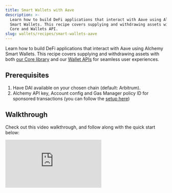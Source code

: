 ```yaml
---
title: Smart Wallets with Aave
description: >-
  Learn how to build DeFi applications that interact with Aave using Alchemy
  Smart Wallets. This recipe covers supplying and withdrawing assets with both
  Core and Wallets API.
slug: wallets/recipes/smart-wallets-aave
---
```


Learn how to build DeFi applications that interact with Aave using Alchemy Smart Wallets. This recipe covers supplying and withdrawing assets with both [our Core library](wallets/reference/aa-sdk/core) and our [Wallet APIs](wallets/api-reference/smart-wallets/wallet-api-endpoints/wallet-api-endpoints/wallet-request-account) for seamless user experiences.

## Prerequisites

1. Have DAI available on your chosen chain (default: Arbitrum).
2. Alchemy API key, Account config and Gas Manager policy ID for sponsored transactions (you can follow the [setup here](https://www.alchemy.com/docs/wallets/react/setup))

## Walkthrough

Check out this video walkthrough, and follow along with the quick start below:

<div
  style={{
    position: "relative",
    paddingBottom: "56.25%",
    height: 0,
    overflow: "hidden",
    maxWidth: "100%",
  }}
>
  <iframe
    style={{
      position: "absolute",
      top: 0,
      left: 0,
      width: "100%",
      height: "100%",
    }}
    src="https://www.youtube.com/embed/-IiXloGXseo?si=wAsVb96E_wShHocy"
    title="YouTube video player"
    frameborder="0"
    allow="accelerometer; autoplay; clipboard-write; encrypted-media; gyroscope; picture-in-picture; web-share; fullscreen"
    referrerpolicy="strict-origin-when-cross-origin"
    allowfullscreen
  />
</div>

## Quick Start

1. **Clone and setup:**

   <CodeBlocks>

   ```bash HTTPS
   git clone https://github.com/alchemyplatform/smart-wallets-aave.git
   cd smart-wallets-aave
   npm install
   ```

   ```bash SSH
   git clone git@github.com:alchemyplatform/smart-wallets-aave.git
   cd smart-wallets-aave
   npm install
   ```

   ```bash "GitHub CLI"
   gh repo clone alchemyplatform/smart-wallets-aave
   cd smart-wallets-aave
   npm install
   ```

   </CodeBlocks>

2. **Configure environment:**

   ```bash
   cp .env.example .env
   # Fill in your ALCHEMY_API_KEY, PRIVATE_KEY, and PAYMASTER_POLICY_ID
   ```

3. **Initialize smart wallet and get address:**

   ```bash
   npm run account
   ```

4. **Fund your smart wallet:**
   Send 0.01+ DAI to the smart wallet address from step 3

5. **Interact with Aave:**
   ```bash
   npm run supply   # Supply assets to Aave
   npm run withdraw # Withdraw assets from Aave
   ```

<Steps>

<Step title="Configure the integration">

The configuration is centralized in `src/config.ts` for easy customization:

```typescript
import { arbitrum, sepolia } from "@account-kit/infra";

export const config = {
  // Network configuration - change this to switch chains
  chain: arbitrum, // Can be changed to sepolia, polygon, etc.

  // Token and protocol addresses
  addresses: {
    dai: {
      [arbitrum.id]: "0xDA10009cBd5D07dd0CeCc66161FC93D7c9000da1",
      [sepolia.id]: "0x68194a729C2450ad26072b3D33ADaCbcef39D574",
    },
    aaveV3Pool: {
      [arbitrum.id]: "0x794a61358D6845594F94dc1DB02A252b5b4814aD",
      [sepolia.id]: "0x6Ae43d3271ff6888e7Fc43Fd7321a503ff738951",
    },
  },

  // Transaction amounts
  amounts: {
    deposit: "0.01", // Amount to deposit
    withdraw: "0.01", // Amount to withdraw
  },
};
```

</Step>

<Step title="Interact with Aave Protocol">

<Tabs>
  <Tab title="Core (@aa-sdk/core)">

This approach uses the direct `@aa-sdk/core` implementation for simpler, more streamlined Aave interactions.

```typescript
import { LocalAccountSigner } from "@aa-sdk/core";
import { createModularAccountAlchemyClient } from "@account-kit/smart-contracts";
import { alchemy } from "@account-kit/infra";
import { reserve, supply, withdraw } from "@aave/client/actions";
import {
  currentChain,
  getCurrentTokenAddress,
  getCurrentAavePoolAddress,
  config,
} from "./config";

// Supply assets to Aave
async function executeSupply() {
  const alchemyApiKey = process.env.ALCHEMY_API_KEY!;
  const privateKey = process.env.PRIVATE_KEY! as `0x${string}`;
  const policyId = process.env.PAYMASTER_POLICY_ID! as `0x${string}`;

  // Setup signer
  const signer = LocalAccountSigner.privateKeyToAccountSigner(privateKey);

  // Create smart account client with gas sponsorship
  const smartAccountClient = await createModularAccountAlchemyClient({
    transport: alchemy({ apiKey: alchemyApiKey }),
    policyId, // Enables gas sponsorship
    chain: currentChain,
    signer,
  });

  const accountAddress = smartAccountClient.account.address;

  // Get reserve data from Aave
  const reserveDataResult = await reserve(client, {
    market: evmAddress(getCurrentAavePoolAddress()),
    underlyingToken: evmAddress(getCurrentTokenAddress()),
    chainId: chainId(currentChain.id),
    user: accountAddress,
  });

  const reserveData = reserveDataResult.value;

  // Get supply transaction data
  const supplyResult = await supply(client, {
    market: reserveData.market.address,
    amount: {
      erc20: {
        currency: reserveData.underlyingToken.address,
        value: config.amounts.deposit,
      },
    },
    sender: evmAddress(accountAddress),
    chainId: reserveData.market.chain.chainId,
  });

  let supplyData = supplyResult.value;

  // Handle transactions (approval + supply or just supply)
  if (supplyData.__typename === "ApprovalRequired") {
    // Send approval transaction
    const approvalTx = await smartAccountClient.sendUserOperation({
      account: smartAccountClient.account,
      uo: {
        target: supplyData.approval.to,
        data: supplyData.approval.data,
      },
    });

    await smartAccountClient.getUserOperationReceipt(approvalTx.hash);

    // Send supply transaction
    const supplyTx = await smartAccountClient.sendUserOperation({
      account: smartAccountClient.account,
      uo: {
        target: supplyData.originalTransaction.to,
        data: supplyData.originalTransaction.data,
        value: BigInt(supplyData.originalTransaction.value),
      },
    });

    console.log("Supply completed! Hash:", supplyTx.hash);
  }
}

// Withdraw assets from Aave
async function executeWithdraw() {
  // Setup same as supply...
  const smartAccountClient = await createModularAccountAlchemyClient({
    transport: alchemy({ apiKey: alchemyApiKey }),
    policyId,
    chain: currentChain,
    signer,
  });

  // Get withdraw transaction data
  const withdrawResult = await withdraw(client, {
    market: reserveData.market.address,
    amount: {
      erc20: {
        currency: reserveData.underlyingToken.address,
        value: { exact: config.amounts.withdraw }, // or { max: true } for all
      },
    },
    sender: evmAddress(accountAddress),
    chainId: reserveData.market.chain.chainId,
  });

  let withdrawData = withdrawResult.value;

  if (withdrawData.__typename === "TransactionRequest") {
    const withdrawTx = await smartAccountClient.sendUserOperation({
      account: smartAccountClient.account,
      uo: {
        target: withdrawData.to,
        data: withdrawData.data,
        value: BigInt(withdrawData.value),
      },
    });

    console.log("Withdrawal completed! Hash:", withdrawTx.hash);
  }
}
```

  </Tab>
  <Tab title="Wallet APIs (@account-kit/wallet-client)">

This approach uses the higher-level wallet-client API with explicit prepare/sign/send workflow for Aave interactions.

```typescript
import { createSmartWalletClient } from "@account-kit/wallet-client";
import { alchemy, arbitrum } from "@account-kit/infra";
import { LocalAccountSigner } from "@aa-sdk/core";

// Setup smart wallet client
const smartWalletClient = createSmartWalletClient({
  signer: LocalAccountSigner.privateKeyToAccountSigner(privateKey),
  chain: arbitrum,
  transport: alchemy({ apiKey: alchemyApiKey }),
});

const account = await smartWalletClient.requestAccount();

// Get Aave operation data (supply/withdraw)
const aaveData = await getAaveOperationData(); // implementation same as Core approach

// Prepare transaction calls based on operation type
const calls = [];
if (aaveData.__typename === "ApprovalRequired") {
  // For supply operations requiring approval
  calls.push({
    to: aaveData.approval.to,
    data: aaveData.approval.data,
  });
  calls.push({
    to: aaveData.originalTransaction.to,
    data: aaveData.originalTransaction.data,
    value: toHex(BigInt(aaveData.originalTransaction.value)),
  });
} else if (aaveData.__typename === "TransactionRequest") {
  // For direct operations (withdrawals, approved supplies)
  calls.push({
    to: aaveData.to,
    data: aaveData.data,
    value: toHex(BigInt(aaveData.value)),
  });
}

// Prepare, sign, and send with gas sponsorship
const preparedCalls = await smartWalletClient.prepareCalls({
  calls,
  from: account.address,
  capabilities: {
    paymasterService: {
      policyId: policyId, // Gas sponsorship
    },
  },
});

const signedCalls = await smartWalletClient.signPreparedCalls(preparedCalls);
const result = await smartWalletClient.sendPreparedCalls(signedCalls);

console.log(
  "Aave operation completed! Hash:",
  result.receipts![0]?.transactionHash,
);
```

  </Tab>
</Tabs>

</Step>

<Step title="Available Scripts">

The repository includes convenient scripts for different approaches:

```bash
# Core implementation (recommended)
npm run core:account   # Initialize account
npm run core:supply    # Supply to Aave
npm run core:withdraw  # Withdraw from Aave

# Wallet APIs implementation
npm run wallet:account   # Initialize account
npm run wallet:supply    # Supply to Aave
npm run wallet:withdraw  # Withdraw from Aave

# Default scripts (use Core)
npm run account  # Defaults to core:account
npm run supply   # Defaults to core:supply
npm run withdraw # Defaults to core:withdraw
```

</Step>

</Steps>

## Success!

You can now interact with Aave protocol through smart wallets with sponsored gas fees, enabling seamless DeFi experiences for supplying, withdrawing, and managing liquidity without gas complexity.

## Resources

- [Aave V3 Documentation](https://docs.aave.com/developers/)
- [Alchemy Smart Wallets Quickstart](https://www.alchemy.com/docs/wallets/react/quickstart)
- [Gas Manager Setup](https://www.alchemy.com/docs/setup-a-gas-manager-policy)
- [Aave Contract Addresses](https://aave.com/docs/resources/addresses)
